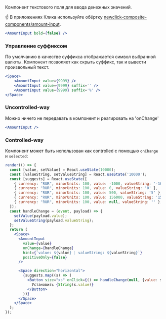 Компонент текстового поля для ввода денежных значений.

☝️ В приложениях Клика используйте обёртку [newclick-composite-components/amount-input](http://digital/demo/newclick-composite-components/master/?path=/docs/form-amountinput--basic).

```jsx live
<AmountInput bold={false} />
```

### Управление суффиксом

По умолчанию в качестве суффикса отображается символ выбранной валюты.
Компонент позволяет как скрыть суффикс, так и вывести произвольный текст.

```jsx live
<Space>
    <AmountInput value={9999} />
    <AmountInput value={9999} suffix='' />
    <AmountInput value={9999} suffix='%' />
</Space>
```

### Uncontrolled-way

Можно ничего не передавать в компонент и реагировать на 'onChange'

```jsx live
<AmountInput />
```

### Controlled-way

Компонент может быть использован как controlled с помощью `onChange` и `selected`:

```jsx live
render(() => {
  const [value, setValue] = React.useState(10000);
  const [valueString, setValueString] = React.useState('10000');
  const [suggests] = React.useState([
    { currency: "RUR", minorUnits: 100, value: -1000, valueString: '-10' },
    { currency: "RUR", minorUnits: 100, value: 0, valueString: '0' },
    { currency: "RUR", minorUnits: 100, value: 500, valueString: '5' },
    { currency: "RUR", minorUnits: 100, value: 156000, valueString: '1560' },
    { currency: "RUR", minorUnits: 100, value: null, valueString: '' },
  ]);
  const handleChange = (event, payload) => {
    setValue(payload.value);
    setValueString(payload.valueString);
  };
  return (
    <Space>
      <AmountInput
        value={value}
        onChange={handleChange}
        hint={`value: ${value} | valueString: ${valueString}`}
        positiveOnly={false}
      />

      <Space direction="horizontal">
        {suggests.map((s) => (
          <Button size="xs" onClick={() => handleChange(null, {value: s.value, valueString: s.valueString})}>
            Установить {String(s.value)}
          </Button>
        ))}
      </Space>
    </Space>
  );
});
```
